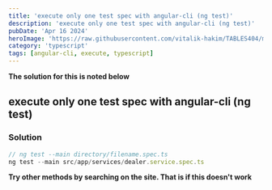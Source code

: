 ```yaml
---
title: 'execute only one test spec with angular-cli (ng test)'
description: 'execute only one test spec with angular-cli (ng test)'
pubDate: 'Apr 16 2024'
heroImage: 'https://raw.githubusercontent.com/vitalik-hakim/TABLES404/main/error_b/typescript.png'
category: 'typescript'
tags: [angular-cli, execute, typescript]
---
```


**The solution for this is noted below**

## execute only one test spec with angular-cli (ng test)

### Solution

```typescript
// ng test --main directory/filename.spec.ts
ng test --main src/app/services/dealer.service.spec.ts
```

**Try other methods by searching on the site. That is if this doesn't work**
